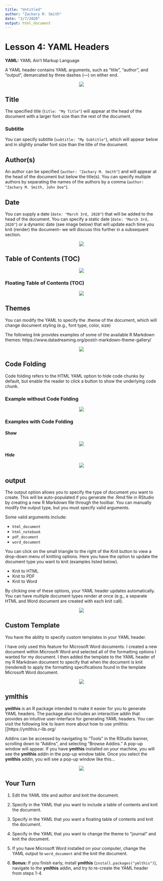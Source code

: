 ```yaml
---
title: "Untitled"
author: "Zachary M. Smith"
date: "2/7/2020"
output: html_document
---
```


# Lesson 4: YAML Headers

__YAML:__ YAML Ain’t Markup Language

A YAML header contains YAML arguments, such as "title", "author", and "output", demarcated by three dashes (---) on either end.

<center>
![](images/rmarkdown/yaml_1.png)
</center>

## Title

The specified title (`title: "My Title"`) will appear at the head of the document with a larger font size than the rest of the document.

### Subtitle

You can specify subtitle (`subtitle: "My Subtitle"`), which will appear below and in slightly smaller font size than the title of the document.

## Author(s)

An author can be specified (`author: "Zachary M. Smith"`) and will appear at the head of the document but below the title(s). You can specify multiple authors by separating the names of the authors by a comma (`author: "Zachary M. Smith, John Doe"`).

## Date

You can supply a date (`date: "March 3rd, 2020"`) that will be added to the head of the document. You can specify a static date (`date: "March 3rd, 2020"`) or a dynamic date (see image below) that will update each time you knit (render) the document-- we will discuss this further in a subsequent section.

<center>
![](images/rmarkdown/yaml_dynamic-date.png)
</center>

## Table of Contents (TOC)

<center>
![](images/rmarkdown/yaml_2.png)
</center>

### Floating Table of Contents (TOC)

<center>
![](images/rmarkdown/yaml_3.png)
</center>

## Themes

You can modify the YAML to specify the .theme of the document, which will change document styling (e.g., font type, color, size)

The following link provides examples of some of the available R Markdown themes: https://www.datadreaming.org/post/r-markdown-theme-gallery/


<center>
![](images/rmarkdown/yaml_4.png)
</center>

## Code Folding

Code folding refers to the HTML YAML option to hide code chunks by default, but enable the reader to click a button to show the underlying code chunk.

### Example without Code Folding

<center>
![](images/rmarkdown/folding_non.png)
</center>

### Examples with Code Folding

#### Show

<center>
![](images/rmarkdown/folding_show.png)
</center>

#### Hide

<center>
![](images/rmarkdown/folding_hide.png)
</center>

## output

The output option allows you to specify the type of document you want to create. This will be auto-populated if you generate the .Rmd file in RStudio by creating a new R Markdown file through the toolbar. You can manually modify the output type, but you must specify valid arguments.

Some valid arguments include:

* `html_document`
* `html_notebook`
* `pdf_document`
* `word_document`

You can click on the small triangle to the right of the Knit button to view a drop-down menu of knitting options. Here you have the option to update the document type you want to knit (examples listed below).

* Knit to HTML
* Knit to PDF
* Knit to Word

By clicking one of these options, your YAML header updates automatically. You can have multiple document types render at once (e.g., a separate HTML and Word document are created with each knit call).  

<center>
![](images/rmarkdown/yaml-two-outputs.png)
</center>

## Custom Template

You have the ability to specify custom templates in your YAML header. 

I have only used this feature for Microsoft Word documents. I created a new document within Microsoft Word and selected all of the formatting options I wanted for my document. I then added the template to the YAML header of my R Markdown document to specify that when the document is knit (rendered) to apply the formatting specifications found in the template Microsoft Word document.

<center>
![](images/rmarkdown/yaml_word-template.png)
</center>

## ymlthis

__ymlthis__ is an R package intended to make it easier for you to generate YAML headers. The package also includes an interactive addin that provides an intuitive user-interface for generating YAML headers. You can visit the following link to learn more about how to use ymlthis: []https://ymlthis.r-lib.org/

Addins can be accessed by navigating to "Tools" in the RStudio banner, scrolling down to "Addins", and selecting "Browse Addins." A pop-up window will appear. If you have __ymlthis__ installed on your machine, you will see the __ymlthis__ addin in the pop-up window table. Once you select the __ymlthis__ addin, you will see a pop-up window like this...

<center>
![](images/rmarkdown/ymlthis_popup.png)
</center>

## Your Turn

1. Edit the YAML title and author and knit the document.
2. Specify in the YAML that you want to include a table of contents and knit the document.
3. Specify in the YAML that you want a floating table of contents and knit the document.
4. Specify in the YAML that you want to change the theme to "journal" and knit the document.
5. If you have Microsoft Word installed on your computer, change the YAML output to `word_document` and the knit the document.

6. __Bonus:__ If you finish early, install __ymlthis__ (`install.packages("ymlthis")`), navigate to the __ymlthis__ addin, and try to re-create the YAML header from steps 1-4.
